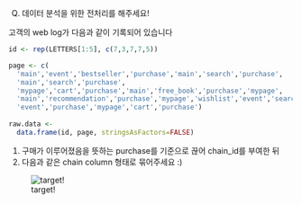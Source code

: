 Q) 데이터 분석을 위한 전처리를 해주세요!  

고객의 web log가 다음과 같이 기록되어 있습니다

```r
id <- rep(LETTERS[1:5], c(7,3,7,7,5))

page <- c(
  'main','event','bestseller','purchase','main','search','purchase',
  'main','search','purchase',
  'mypage','cart','purchase','main','free_book','purchase','mypage',
  'main','recommendation','purchase','mypage','wishlist','event','search',
  'event','purchase','mypage','cart','purchase')
  
raw.data <- 
  data.frame(id, page, stringsAsFactors=FALSE)
```

1. 구매가 이루어졌음을 뜻하는 purchase를 기준으로 끊어 chain_id를 부여한 뒤  
2. 다음과 같은 chain column 형태로 묶어주세요 :)

![target!](purchase_chain_result.PNG)
